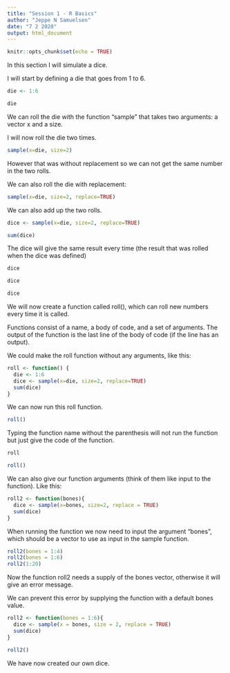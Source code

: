 ```yaml
---
title: "Session 1 - R Basics"
author: "Jeppe N Samuelsen"
date: "7 2 2020"
output: html_document
---
```


```r
knitr::opts_chunk$set(echo = TRUE)
```

In this section I will simulate a dice.

I will start by defining a die that goes from 1 to 6.
```r
die <- 1:6

die
```

We can roll the die with the function "sample" that takes two arguments:
a vector x and a size.

I will now roll the die two times.

```r
sample(x=die, size=2)
```

However that was without replacement so we can not get the same number in the two rolls.

We can also roll the die with replacement:

```r
sample(x=die, size=2, replace=TRUE)
```

We can also add up the two rolls.

```r
dice <- sample(x=die, size=2, replace=TRUE)

sum(dice)
```

The dice will give the same result every time (the result that was rolled when the dice was defined)

```r
dice

dice

dice
```

We will now create a function called roll(), which can roll new numbers every time it is called.

Functions consist of a name, a body of code, and a set of arguments. The output of the function is the last line of the body of code (if the line has an output).

We could make the roll function without any arguments, like this:

```r
roll <- function() {
  die <- 1:6
  dice <- sample(x=die, size=2, replace=TRUE)
  sum(dice)
}
```

We can now run this roll function.

```r
roll()
```

Typing the function name without the parenthesis will not run the function but just give the code of the function.

```r
roll

roll()
```

We can also give our function arguments (think of them like input to the function). Like this:

```r
roll2 <- function(bones){
  dice <- sample(x=bones, size=2, replace = TRUE)
  sum(dice)
}
```

When running the function we now need to input the argument "bones", which should be a vector to use as input in the sample function.

```r
roll2(bones = 1:4)
roll2(bones = 1:6)
roll2(1:20)
```
Now the function roll2 needs a supply of the bones vector, otherwise it will give an error message.

We can prevent this error by supplying the function with a default bones value.

```r
roll2 <- function(bones = 1:6){
  dice <- sample(x = bones, size = 2, replace = TRUE)
  sum(dice)
}

roll2()
```

We have now created our own dice.
